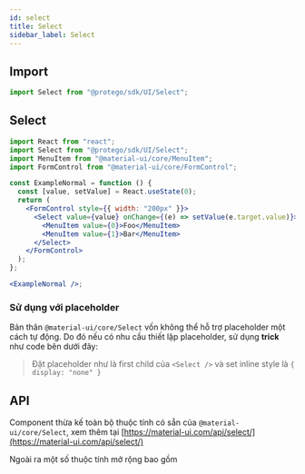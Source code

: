 ```yaml
---
id: select
title: Select
sidebar_label: Select
---
```



## Import

```javascript
import Select from "@protego/sdk/UI/Select";
```

## Select


<ProtegoCP>
  <ExampleNormal />
</ProtegoCP>

```jsx
import React from "react";
import Select from "@protego/sdk/UI/Select";
import MenuItem from "@material-ui/core/MenuItem";
import FormControl from "@material-ui/core/FormControl";

const ExampleNormal = function () {
  const [value, setValue] = React.useState(0);
  return (
    <FormControl style={{ width: "200px" }}>
      <Select value={value} onChange={(e) => setValue(e.target.value)}>
        <MenuItem value={0}>Foo</MenuItem>
        <MenuItem value={1}>Bar</MenuItem>
      </Select>
    </FormControl>
  );
};

<ExampleNormal />;
```

### Sử dụng với placeholder

Bản thân `@material-ui/core/Select` vốn không thể hỗ trợ placeholder một cách tự động. Do đó nếu có nhu cầu thiết lập placeholder, sử dụng **trick** như code bên dưới đây:

> Đặt placeholder như là first child của `<Select />` và set inline style là `{ display: "none" }`


<ProtegoCP example={ExamplePlaceholder} />

## API

Component thừa kế toàn bộ thuộc tính có sẵn của `@material-ui/core/Select`, xem thêm tại [https://material-ui.com/api/select/](https://material-ui.com/api/select/)

Ngoài ra một số thuộc tính mở rộng bao gồm

<APITable component={Select} />
